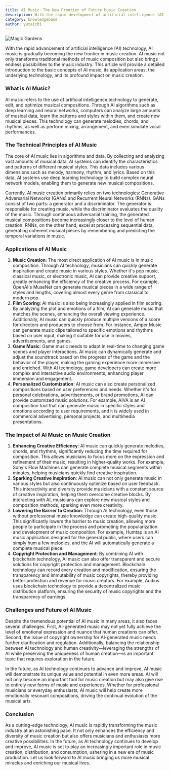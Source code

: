 ```yaml
---
title: AI Music：The New Frontier of Future Music Creation
description: With the rapid development of artificial intelligence (AI) technology, AI music is gradually becoming the new frontier in music creation. AI music... 
category: knowledgebase
author: yutaichi
---
```


![Magic Gardens](https://auaimusic.com/wp-content/uploads/2024/08/pexels-ellis-1389429-1-1024x683.jpg "Magic Gardens")

With the rapid advancement of artificial intelligence (AI) technology, AI music is gradually becoming the new frontier in music creation. AI music not only transforms traditional methods of music composition but also brings endless possibilities to the music industry. This article will provide a detailed introduction to the basic concepts of AI music, its application areas, the underlying technology, and its profound impact on music creation.

### **What is AI Music?**

AI music refers to the use of artificial intelligence technology to generate, edit, and optimize musical compositions. Through AI algorithms such as deep learning and neural networks, computers can analyze large amounts of musical data, learn the patterns and styles within them, and create new musical pieces. This technology can generate melodies, chords, and rhythms, as well as perform mixing, arrangement, and even simulate vocal performances.

### **The Technical Principles of AI Music**

The core of AI music lies in algorithms and data. By collecting and analyzing vast amounts of musical data, AI systems can identify the characteristics and patterns of different musical styles. This data includes various dimensions such as melody, harmony, rhythm, and lyrics. Based on this data, AI systems use deep learning technology to build complex neural network models, enabling them to generate new musical compositions.

Currently, AI music creation primarily relies on two technologies: Generative Adversarial Networks (GANs) and Recurrent Neural Networks (RNNs). GANs consist of two parts: a generator and a discriminator. The generator is responsible for creating music, while the discriminator evaluates the quality of the music. Through continuous adversarial training, the generated musical compositions become increasingly closer to the level of human creation. RNNs, on the other hand, excel at processing sequential data, generating coherent musical pieces by remembering and predicting the temporal variations in music.

### **Applications of AI Music**

1. **Music Creation**: The most direct application of AI music is in music composition. Through AI technology, musicians can quickly generate inspiration and create music in various styles. Whether it's pop music, classical music, or electronic music, AI can provide creative support, greatly enhancing the efficiency of the creative process. For example, OpenAI's MuseNet can generate musical pieces in a wide range of styles and lengths, covering almost every genre from classical to modern pop.
2. **Film Scoring**: AI music is also being increasingly applied in film scoring. By analyzing the plot and emotions of a film, AI can generate music that matches the scenes, enhancing the overall viewing experience. Additionally, AI music can quickly produce multiple versions of a score for directors and producers to choose from. For instance, Amper Music can generate music clips tailored to specific emotions and rhythms based on user input, making it suitable for use in movies, advertisements, and games.
3. **Game Music**: Game music needs to adapt in real-time to changing game scenes and player interactions. AI music can dynamically generate and adjust the soundtrack based on the progress of the game and the behavior of the player, making the gaming experience more immersive and enriched. With AI technology, game developers can create more complex and interactive audio environments, enhancing player immersion and engagement.
4. **Personalized Customization**: AI music can also create personalized compositions based on user preferences and needs. Whether it's for personal celebrations, advertisements, or brand promotions, AI can provide customized music solutions. For example, AIVA is an AI composition tool that can generate music in specific styles and emotions according to user requirements, and it is widely used in commercial advertising, personal projects, and multimedia presentations.

### **The Impact of AI Music on Music Creation**

1. **Enhancing Creative Efficiency**: AI music can quickly generate melodies, chords, and rhythms, significantly reducing the time required for composition. This allows musicians to focus more on the expression and refinement of their music, resulting in higher-quality works. For example, Sony's Flow Machines can generate complete musical segments within minutes, helping musicians quickly find creative inspiration.
2. **Sparking Creative Inspiration**: AI music can not only generate music in various styles but also continuously optimize based on user feedback. This interactivity and diversity provide musicians with a constant source of creative inspiration, helping them overcome creative blocks. By interacting with AI, musicians can explore new musical styles and composition methods, sparking even more creativity.
3. **Lowering the Barrier to Creation**: Through AI technology, even those without professional music knowledge can create high-quality music. This significantly lowers the barrier to music creation, allowing more people to participate in the process and promoting the popularization and development of music composition. For example, Humtap is an AI music application designed for the general public, where users can simply hum a few melodies, and the AI will automatically generate a complete musical piece.
4. **Copyright Protection and Management**: By combining AI with blockchain technology, AI music can also offer transparent and secure solutions for copyright protection and management. Blockchain technology can record every creation and modification, ensuring the transparency and immutability of music copyrights, thereby providing better protection and revenue for music creators. For example, Audius uses blockchain technology to provide a decentralized music distribution platform, ensuring the security of music copyrights and the transparency of earnings.

### **Challenges and Future of AI Music**

Despite the tremendous potential of AI music in many areas, it also faces several challenges. First, AI-generated music may not yet fully achieve the level of emotional expression and nuance that human creations can offer. Second, the issue of copyright ownership for AI-generated music needs further clarification and regulation. Additionally, balancing the relationship between AI technology and human creativity—leveraging the strengths of AI while preserving the uniqueness of human creation—is an important topic that requires exploration in the future.

In the future, as AI technology continues to advance and improve, AI music will demonstrate its unique value and potential in even more areas. AI will not only become an important tool for music creation but may also give rise to entirely new forms of music and experiences. Whether for professional musicians or everyday enthusiasts, AI music will help create more emotionally resonant compositions, driving the continual evolution of the musical arts.

### **Conclusion**

As a cutting-edge technology, AI music is rapidly transforming the music industry at an astonishing pace. It not only enhances the efficiency and diversity of music creation but also offers musicians and enthusiasts more creative possibilities. In the future, as AI technology continues to develop and improve, AI music is set to play an increasingly important role in music creation, distribution, and consumption, ushering in a new era of music production. Let us look forward to AI music bringing us more musical miracles and enriching our musical lives.


